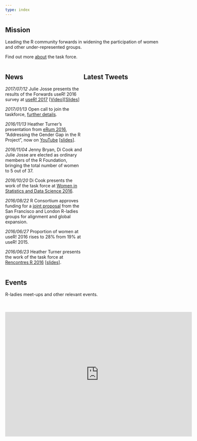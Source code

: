 ```yaml
---
type: index
---
```


## Mission

Leading the R community forwards in widening the participation of women and other under-represented groups.

Find out more [about](about) the task force.

<div style = "display: flex; align-items: flexstart;">
<div style = "width:50%">
<!-- need to use <a></a> here as markdown href don't seem to work in div -->
## News

*2017/07/12* Julie Josse presents the results of the Forwards useR! 2016 survey at <a href="https://user2017.brussels/">useR! 2017</a> [[Video](https://channel9.msdn.com/events/useR-international-R-User-conferences/useR-International-R-User-2017-Conference/Diversity-of-the-R-Community?term=useR! diversity)][[Slides](http://schd.ws/hosted_files/user2017/7d/useR%212017.pdf)]

*2017/01/13* Open call to join the taskforce, [further details](/blog/2017/01/13/call-to-join-forwards/).

*2016/11/13* Heather Turner's presentation from <a href="http://erum.ue.poznan.pl/">eRum 2016</a>, "Addressing the Gender Gap in the R Project", now on [YouTube](https://www.youtube.com/watch?v=fp6JY7cirww&list=PLCsJUtCRSFbejqCqAURNVOFFpoDCMeuO5) [[slides](http://rpubs.com/hturner/eRum2016)].

*2016/11/04* Jenny Bryan, Di Cook and Julie Josse are elected as ordinary members of the R Foundation, bringing the total number of women to 5 out of 37.

*2016/10/20* Di Cook presents the work of the task force at <a href="https://ww2.amstat.org/meetings/wsds/2016/onlineprogram/AbstractDetails.cfm?AbstractID=303353)">Women in Statistics and Data Science 2016</a>.

*2016/08/22* R Consortium approves funding for a <a href="https://www.r-consortium.org/blog/2016/08/22/the-r-consortium-funds-three-projects-in-july">joint proposal</a> from the San Francisco and London R-ladies groups for alignment and global expansion.

*2016/06/27* Proportion of women at useR! 2016 rises to 28% from 19% at useR! 2015.

*2016/06/23* Heather Turner presents the work of the task force at <a href="https://r2016-toulouse.sciencesconf.org/">Rencontres R 2016</a> [<a href="http://rpubs.com/hturner/RencontresR2016">slides</a>].
</div>
<!--https://dev.twitter.com/web/embedded-timelines/parameters -->
<!-- data-tweet-limit="3" -->
<div style = "width:50%">
## Latest Tweets
<a class="twitter-timeline" data-height = "500" data-theme="light" data-chrome="noheader" href="https://twitter.com/R_Forwards"></a> <script async src="https://platform.twitter.com/widgets.js" charset="utf-8"></script>
</div>
</div>

## Events

R-ladies meet-ups and other relevant events. 
      
<br>     
<iframe src="https://calendar.google.com/calendar/embed?title=FORWARDS%20calendar&amp;mode=AGENDA&amp;height=600&amp;wkst=1&amp;bgcolor=%23FFFFFF&amp;src=98i553ll9id8l35qmj5u05ui7o%40group.calendar.google.com&amp;&amp;src=3ahe2f1q4a3upfu8096g5odu0n5h8icp%40import.calendar.google.com&amp;color=%232952A3&amp;ctz=Australia%2FSydney" style="border-width: 0; display: block; margin: 0 auto;" width="600" height="400" frameborder="0" scrolling="no"></iframe>

 
